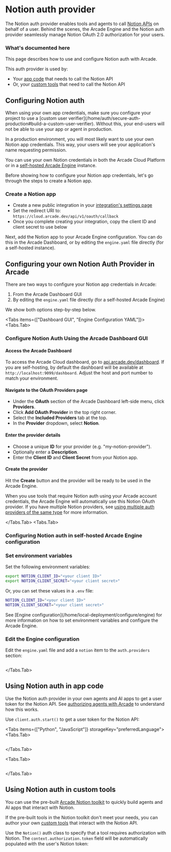 
# Notion auth provider

The Notion auth provider enables tools and agents to call [Notion APIs](https://developers.notion.com/reference/intro) on behalf of a user. Behind the scenes, the Arcade Engine and the Notion auth provider seamlessly manage Notion OAuth 2.0 authorization for your users.

### What's documented here

This page describes how to use and configure Notion auth with Arcade.

This auth provider is used by:

- Your [app code](#using-notion-auth-in-app-code) that needs to call the Notion API
- Or, your [custom tools](#using-notion-auth-in-custom-tools) that need to call the Notion API

## Configuring Notion auth

<Note>
  When using your own app credentials, make sure you configure your project to use a [custom user verifier](/home/auth/secure-auth-production#build-a-custom-user-verifier). Without this, your end-users will not be able to use your app or agent in production.
</Note>

In a production environment, you will most likely want to use your own Notion app credentials. This way, your users will see your application's name requesting permission.

You can use your own Notion credentials in both the Arcade Cloud Platform or in a [self-hosted Arcade Engine](/home/local-deployment/install/local) instance.

Before showing how to configure your Notion app credentials, let's go through the steps to create a Notion app.

### Create a Notion app

- Create a new public integration in your [integration's settings page](https://www.notion.so/profile/integrations)
- Set the redirect URI to: `https://cloud.arcade.dev/api/v1/oauth/callback`
- Once you complete creating your integration, copy the client ID and client secret to use below

Next, add the Notion app to your Arcade Engine configuration. You can do this in the Arcade Dashboard, or by editing the `engine.yaml` file directly (for a self-hosted instance).

## Configuring your own Notion Auth Provider in Arcade

There are two ways to configure your Notion app credentials in Arcade:

1. From the Arcade Dashboard GUI
2. By editing the `engine.yaml` file directly (for a self-hosted Arcade Engine)

We show both options step-by-step below.

<Tabs items={["Dashboard GUI", "Engine Configuration YAML"]}>
<Tabs.Tab>

### Configure Notion Auth Using the Arcade Dashboard GUI

<Steps>

#### Access the Arcade Dashboard

To access the Arcade Cloud dashboard, go to [api.arcade.dev/dashboard](https://api.arcade.dev/dashboard). If you are self-hosting, by default the dashboard will be available at `http://localhost:9099/dashboard`. Adjust the host and port number to match your environment.

#### Navigate to the OAuth Providers page

- Under the **OAuth** section of the Arcade Dashboard left-side menu, click **Providers**.
- Click **Add OAuth Provider** in the top right corner.
- Select the **Included Providers** tab at the top.
- In the **Provider** dropdown, select **Notion**.

#### Enter the provider details

- Choose a unique **ID** for your provider (e.g. "my-notion-provider").
- Optionally enter a **Description**.
- Enter the **Client ID** and **Client Secret** from your Notion app.

#### Create the provider

Hit the **Create** button and the provider will be ready to be used in the Arcade Engine.

</Steps>

When you use tools that require Notion auth using your Arcade account credentials, the Arcade Engine will automatically use this Notion OAuth provider. If you have multiple Notion providers, see [using multiple auth providers of the same type](/home/auth-providers#using-multiple-providers-of-the-same-type) for more information.

</Tabs.Tab>
<Tabs.Tab>

### Configuring Notion auth in self-hosted Arcade Engine configuration

<Steps>

### Set environment variables

Set the following environment variables:

```bash
export NOTION_CLIENT_ID="<your client ID>"
export NOTION_CLIENT_SECRET="<your client secret>"
```

Or, you can set these values in a `.env` file:

```bash
NOTION_CLIENT_ID="<your client ID>"
NOTION_CLIENT_SECRET="<your client secret>"
```

<Tip>
  See [Engine configuration](/home/local-deployment/configure/engine) for more information on how
  to set environment variables and configure the Arcade Engine.
</Tip>

### Edit the Engine configuration

Edit the `engine.yaml` file and add a `notion` item to the `auth.providers` section:

```yaml file=<rootDir>/examples/code/integrations/notion/config_provider.engine.yaml {3-9}

```

</Steps>

</Tabs.Tab>
</Tabs>

## Using Notion auth in app code

Use the Notion auth provider in your own agents and AI apps to get a user token for the Notion API. See [authorizing agents with Arcade](/home/auth/how-arcade-helps) to understand how this works.

Use `client.auth.start()` to get a user token for the Notion API:

<Tabs items={["Python", "JavaScript"]} storageKey="preferredLanguage">
<Tabs.Tab>

```python file=<rootDir>/examples/code/integrations/notion/custom_auth.py {8-11}

```

</Tabs.Tab>

<Tabs.Tab>

```javascript file=<rootDir>/examples/code/integrations/notion/custom_auth.js {8}

```

</Tabs.Tab>

</Tabs>

## Using Notion auth in custom tools

You can use the pre-built [Arcade Notion toolkit](/toolkits/development/github/github) to quickly build agents and AI apps that interact with Notion.

If the pre-built tools in the Notion toolkit don't meet your needs, you can author your own [custom tools](/home/build-tools/create-a-toolkit) that interact with the Notion API.

Use the `Notion()` auth class to specify that a tool requires authorization with Notion. The `context.authorization.token` field will be automatically populated with the user's Notion token:

```python file=<rootDir>/examples/code/integrations/notion/custom_tool.py {8,18}

```
